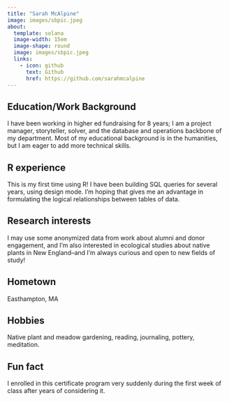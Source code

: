 ```yaml
---
title: "Sarah McAlpine"
image: images/sbpic.jpeg
about:
  template: solana
  image-width: 15em
  image-shape: round
  image: images/sbpic.jpeg
  links:
    - icon: github
      text: Github
      href: https://github.com/sarahmcalpine
---
```

## Education/Work Background

I have been working in higher ed fundraising for 8 years; I am a project manager, storyteller, solver, and the database and operations backbone of my department. Most of my educational background is in the humanities, but I am eager to add more technical skills.

## R experience

This is my first time using R! I have been building SQL queries for several years, using design mode. I'm hoping that gives me an advantage in formulating the logical relationships between tables of data.

## Research interests

I may use some anonymized data from work about alumni and donor engagement, and I'm also interested in ecological studies about native plants in New England--and I'm always curious and open to new fields of study!

## Hometown

Easthampton, MA

## Hobbies

Native plant and meadow gardening, reading, journaling, pottery, meditation.

## Fun fact

I enrolled in this certificate program very suddenly during the first week of class after years of considering it.
